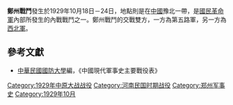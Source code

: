 {{Infobox Military Conflict|
campaign=|
image=|
caption=|
conflict=鄭州戰鬥|
date=1929年10月18日－24日|
place=[[中國|中國]]豫北|
result=西北軍遭中央軍擊退|
combatant1=中央第五路軍|
combatant2=西北軍| 
commander1=[[蔣介石|蔣介石]]|
commander2=[[馮玉祥|馮玉祥]]|
strength1=|
strength2=|
casualties1=|
casualties2=|
}}

'''鄭州戰鬥'''發生於1929年10月18日－24日，地點則是在[[中國|中國]]豫北一帶，是[[國民革命軍|國民革命軍]]內部所發生的內戰戰鬥之一。鄭州戰鬥的交戰雙方，一方為第五路軍，另一方為[[西北軍|西北軍]]。
==參考文獻==
*[[中華民國|中華民國]][[國防大學_(臺灣)|國防大學]]編，《中國現代軍事史主要戰役表》

{{中原大戰}}

[[Category:1929年中原大战战役|Category:1929年中原大战战役]]
[[Category:河南民国时期战役|Category:河南民国时期战役]]
[[Category:郑州军事史|Category:郑州军事史]]
[[Category:1929年10月|Category:1929年10月]]